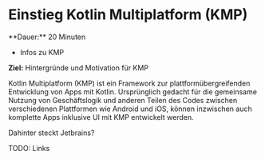 
# Einstieg Kotlin Multiplatform (KMP)

<Callout>
  **Dauer:** 20 Minuten 

  - Infos zu KMP

  **Ziel:** Hintergründe und Motivation für KMP
</Callout>

Kotlin Multiplatform (KMP) ist ein Framework zur plattformübergreifenden
Entwicklung von Apps mit Kotlin. Ursprünglich gedacht für die gemeinsame Nutzung von
Geschäftslogik und anderen Teilen des Codes zwischen verschiedenen
Plattformen wie Android und iOS, können inzwischen auch komplette Apps inklusive UI mit KMP entwickelt werden.

Dahinter steckt Jetbrains?

TODO: Links


